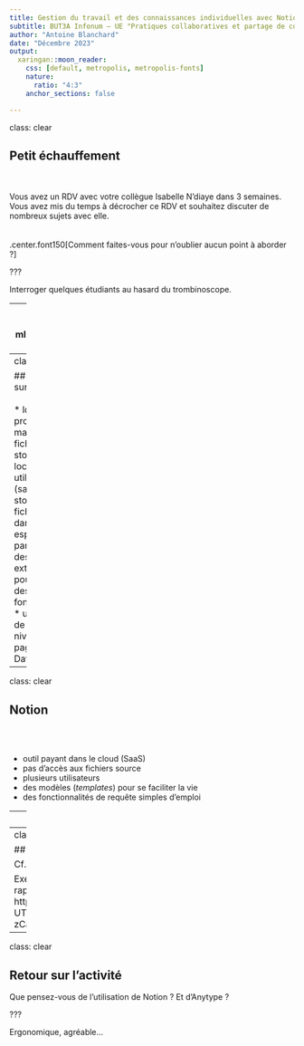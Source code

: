 ```yaml
---
title: Gestion du travail et des connaissances individuelles avec Notion
subtitle: BUT3A Infonum – UE "Pratiques collaboratives et partage de connaissances"
author: "Antoine Blanchard"
date: "Décembre 2023"
output:
  xaringan::moon_reader:
    css: [default, metropolis, metropolis-fonts]
    nature:
      ratio: "4:3"
    anchor_sections: false

---
```

class: clear

## Petit échauffement
<br />
<br />
Vous avez un RDV avec votre collègue Isabelle N'diaye dans 3 semaines. Vous avez mis du temps à décrocher ce RDV et souhaitez discuter de nombreux sujets avec elle.
<br />
<br />
<br />
.center.font150[Comment faites-vous pour n'oublier aucun point à aborder ?]

???

Interroger quelques étudiants au hasard du trombinoscope.

---
class: inverse, mline, center, middle

# D'Obsidian à Notion
---
class: clear

## Rappels sur Obsidian
<br />
<br />
* logiciel propriétaire mais gratuit
* fichiers .md stockés en local
* un seul utilisateur (sauf à stocker les fichiers .md dans un espace partagé)
* des extensions pour ajouter des fonctionnalités
* un langage de requête (au niveau de la page) : Dataview

---
class: clear

## Notion
<br />
<br />

* outil payant dans le cloud (SaaS)
* pas d'accès aux fichiers source
* plusieurs utilisateurs
* des modèles (*templates*) pour se faciliter la vie
* des fonctionnalités de requête simples d'emploi

---
class: clear

## On s'y met ? À la découverte de Notion !

https://www.notion.so/but-infonum/Accueil-0d82172e67704d5eae9fcc0a387329d3

???

Créer un accès invité pour chaque étudiant·e : en haut à droite de la page, cliquez sur Partager, puis sur le bouton Inviter.

---
class: clear

## Limites de Notion : la vie privée

Cf. Anytype

Exercice : installer Anytype et y importer sa fiche "Mon rapport au numérique collaboratif" https://docs.google.com/presentation/d/1nsvJwZNSTZ_Nod-UTMaQ24ABDVvwRIJyMyFsn-zCaeQ/edit#slide=id.g27e663c5938_0_0

---
class: clear

## Retour sur l'activité

Que pensez-vous de l'utilisation de Notion ? Et d'Anytype ?

???

Ergonomique, agréable…
